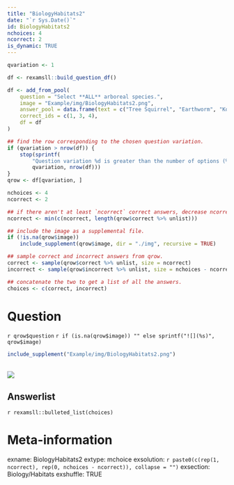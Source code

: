 ```yaml
---
title: "BiologyHabitats2"
date: "`r Sys.Date()`"
id: BiologyHabitats2
nchoices: 4
ncorrect: 2
is_dynamic: TRUE
---
```


```r
qvariation <- 1
```

```r
df <- rexamsll::build_question_df()

df <- add_from_pool(
    question = "Select **ALL** arboreal species.",
    image = "Example/img/BiologyHabitats2.png",
    answer_pool = data.frame(text = c("Tree Squirrel", "Earthworm", "Koala", "Lemur", "Salmon", "Armadillo"), id = seq_len(6)),
    correct_ids = c(1, 3, 4),
    df = df
)

## find the row corresponding to the chosen question variation.
if (qvariation > nrow(df)) {
    stop(sprintf(
        "Question variation %d is greater than the number of options (%d).",
        qvariation, nrow(df)))
}
qrow <- df[qvariation, ]

nchoices <- 4
ncorrect <- 2

## if there aren't at least `ncorrect` correct answers, decrease ncorrect
ncorrect <- min(c(ncorrect, length(qrow$correct %>% unlist)))

## include the image as a supplemental file.
if (!is.na(qrow$image))
    include_supplement(qrow$image, dir = "./img", recursive = TRUE)

## sample correct and incorrect answers from qrow.
correct <- sample(qrow$correct %>% unlist, size = ncorrect)
incorrect <- sample(qrow$incorrect %>% unlist, size = nchoices - ncorrect)

## concatenate the two to get a list of all the answers.
choices <- c(correct, incorrect)
```

Question
========

`r qrow$question`
`r if (is.na(qrow$image)) "" else sprintf("![](%s)", qrow$image)`

```r
include_supplement("Example/img/BiologyHabitats2.png")
```
\
![](Example/img/BiologyHabitats2.png)

Answerlist
----------

`r rexamsll::bulleted_list(choices)`

Meta-information
================
exname: BiologyHabitats2
extype: mchoice
exsolution: `r paste0(c(rep(1, ncorrect), rep(0, nchoices - ncorrect)), collapse = "")`
exsection: Biology/Habitats
exshuffle: TRUE

